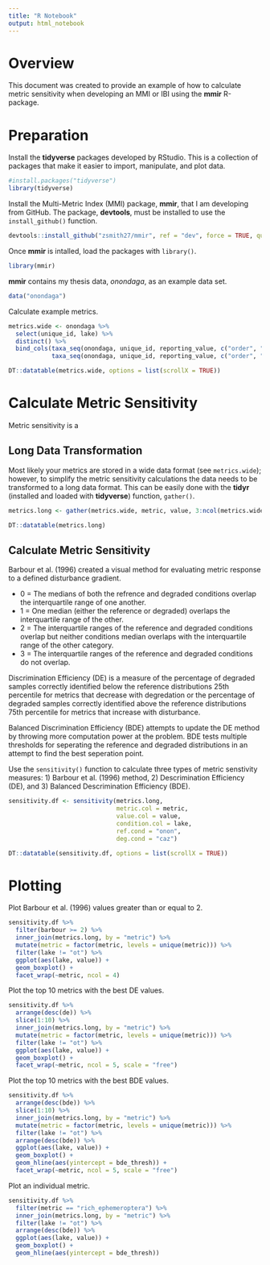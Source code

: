 ```yaml
---
title: "R Notebook"
output: html_notebook
---
```



# Overview

This document was created to provide an example of how to calculate metric sensitivity when developing an MMI or IBI using the __mmir__ R-package.

# Preparation

Install the __tidyverse__ packages developed by RStudio. This is a collection of packages that make it easier to import, manipulate, and plot data.
```r
#install.packages("tidyverse")
library(tidyverse)
```

Install the Multi-Metric Index (MMI) package, __mmir__, that I am developing from GitHub. The package, __devtools__, must be installed to use the `install_github()` function.
```r
devtools::install_github("zsmith27/mmir", ref = "dev", force = TRUE, quiet = TRUE)
```

Once __mmir__ is intalled, load the packages with `library()`.
```r
library(mmir)
```

__mmir__ contains my thesis data, _onondaga_, as an example data set.
```r
data("onondaga")
```

Calculate example metrics.
```r
metrics.wide <- onondaga %>% 
  select(unique_id, lake) %>% 
  distinct() %>% 
  bind_cols(taxa_seq(onondaga, unique_id, reporting_value, c("order", "family"), "final_id",  job = "rich"),
            taxa_seq(onondaga, unique_id, reporting_value, c("order", "family"),  job = "pct"))

DT::datatable(metrics.wide, options = list(scrollX = TRUE))
```

# Calculate Metric Sensitivity

Metric sensitivity is a 

## Long Data Transformation

Most likely your metrics are stored in a wide data format (see `metrics.wide`); however, to simplify the metric sensitivity calculations the data needs to be transformed to a long data format. This can be easily done with the __tidyr__ (installed and loaded with __tidyverse__) function, `gather()`.
```r
metrics.long <- gather(metrics.wide, metric, value, 3:ncol(metrics.wide))

DT::datatable(metrics.long)
```

## Calculate Metric Sensitivity



Barbour et al. (1996) created a visual method for evaluating metric response to a defined disturbance gradient.

* 0 = The medians of both the refrence and degraded conditions overlap the interquartile range of one another.
* 1 = One median (either the reference or degraded) overlaps the interquartile range of the other.
* 2 = The interquartile ranges of the reference and degraded conditions overlap but neither conditions median overlaps with the interquartile range of the other category.
* 3 = The interquartile ranges of the reference and degraded conditions do not overlap.

Discrimination Efficiency (DE) is a measure of the percentage of degraded samples correctly identified below the reference distributions 25th percentile for metrics that decrease with degredation or the percentage of degraded samples correctly identified above the reference distributions 75th percentile for metrics that increase with disturbance.

Balanced Discrimination Efficiency (BDE) attempts to update the DE method by throwing more computation power at the problem. BDE tests multiple thresholds for seperating the reference and degraded distributions in an attempt to find the best seperation point.

Use the `sensitivity()` function to calculate three types of metric senstivity measures: 1) Barbour et al. (1996) method, 2) Descrimination Efficiency (DE), and 3) Balanced Descrimination Efficiency (BDE). 
```r
sensitivity.df <- sensitivity(metrics.long,
                              metric.col = metric,
                              value.col = value,
                              condition.col = lake,
                              ref.cond = "onon",
                              deg.cond = "caz")

DT::datatable(sensitivity.df, options = list(scrollX = TRUE))
```
# Plotting

Plot Barbour et al. (1996) values greater than or equal to 2.
```r
sensitivity.df %>% 
  filter(barbour >= 2) %>% 
  inner_join(metrics.long, by = "metric") %>% 
  mutate(metric = factor(metric, levels = unique(metric))) %>% 
  filter(lake != "ot") %>% 
  ggplot(aes(lake, value)) +
  geom_boxplot() +
  facet_wrap(~metric, ncol = 4)
```

Plot the top 10 metrics with the best DE values.
```r
sensitivity.df %>% 
  arrange(desc(de)) %>% 
  slice(1:10) %>% 
  inner_join(metrics.long, by = "metric") %>% 
  mutate(metric = factor(metric, levels = unique(metric))) %>% 
  filter(lake != "ot") %>% 
  ggplot(aes(lake, value)) +
  geom_boxplot() +
  facet_wrap(~metric, ncol = 5, scale = "free")
```

Plot the top 10 metrics with the best BDE values.
```r
sensitivity.df %>% 
  arrange(desc(bde)) %>% 
  slice(1:10) %>% 
  inner_join(metrics.long, by = "metric") %>% 
  mutate(metric = factor(metric, levels = unique(metric))) %>% 
  filter(lake != "ot") %>% 
  arrange(desc(bde)) %>% 
  ggplot(aes(lake, value)) +
  geom_boxplot() +
  geom_hline(aes(yintercept = bde_thresh)) +
  facet_wrap(~metric, ncol = 5, scale = "free")
```

Plot an individual metric.
```r
sensitivity.df %>% 
  filter(metric == "rich_ephemeroptera") %>% 
  inner_join(metrics.long, by = "metric") %>% 
  filter(lake != "ot") %>% 
  arrange(desc(bde)) %>% 
  ggplot(aes(lake, value)) +
  geom_boxplot() +
  geom_hline(aes(yintercept = bde_thresh)) 
```


